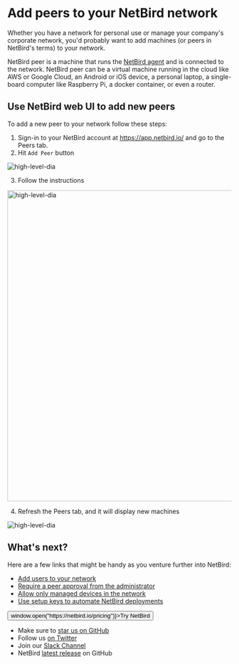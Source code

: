
# Add peers to your NetBird network

Whether you have a network for personal use or manage your company's corporate network, you'd probably want to add machines
(or peers in NetBird's terms) to your network.

NetBird peer is a machine that runs the [NetBird agent](/about-netbird/how-netbird-works#client-application)
and is connected to the network. NetBird peer can be a virtual machine running in the cloud like AWS or Google Cloud,
an Android or iOS device, a personal laptop, a single-board computer like Raspberry Pi, a docker container, or even a router.

## Use NetBird web UI to add new peers

To add a new peer to your network follow these steps:
1. Sign-in to your NetBird account at https://app.netbird.io/ and go to the Peers tab.
2. Hit `Add Peer` button

<p>
    <img src="/docs-static/img/how-to-guides/add-new-peer-empty.png" alt="high-level-dia" className="imagewrapper-big"/>
</p>

3. Follow the instructions

<p>
    <img src="/docs-static/img/how-to-guides/add-new-peer-popup.png" alt="high-level-dia" width="700" className="imagewrapper"/>
</p>

4. Refresh the Peers tab, and it will display new machines

<p>
    <img src="/docs-static/img/how-to-guides/peer-list.png" alt="high-level-dia" className="imagewrapper-big"/>
</p>

## What's next?

Here are a few links that might be handy as you venture further into NetBird:

- [Add users to your network](/how-to/add-users-to-your-network)
- [Require a peer approval from the administrator](/how-to/approve-peers)
- [Allow only managed devices in the network](/how-to/endpoint-detection-and-response)
- [Use setup keys to automate NetBird deployments](/how-to/register-machines-using-setup-keys)

<p float="center" >
    <Button name="button" className="button-5" onClick={() => window.open("https://netbird.io/pricing")}>Try NetBird</Button>
</p>

- Make sure to [star us on GitHub](https://github.com/netbirdio/netbird)
- Follow us [on Twitter](https://twitter.com/netbird)
- Join our [Slack Channel](https://join.slack.com/t/netbirdio/shared_invite/zt-vrahf41g-ik1v7fV8du6t0RwxSrJ96A)
- NetBird [latest release](https://github.com/netbirdio/netbird/releases) on GitHub

